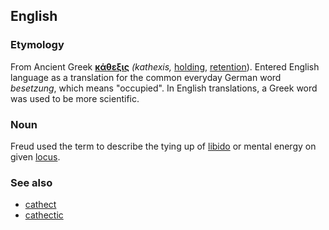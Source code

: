 ==English==

===Etymology===
From Ancient Greek '''[[κάθεξις]]''' ''(kathexis,''  [[holding]], [[retention]]). Entered English language as a translation for the common everyday German word ''besetzung'', which means "occupied". In English translations, a Greek word was used to be more scientific.

===Noun===
Freud used the term to describe the tying up of [[libido]] or mental energy on given [[locus]].

===See also===
*[[cathect]]
*[[cathectic]]